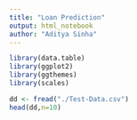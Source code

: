 ---
title: "Loan Prediction"
output: html_notebook
author: "Aditya Sinha"
---

```{r}
library(data.table)
library(ggplot2)
library(ggthemes)
library(scales)
```

```{r}
dd <- fread("./Test-Data.csv")
head(dd,n=10)
```

```{r}

```